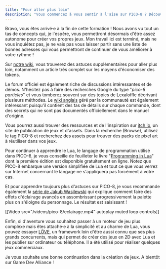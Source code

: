 ```yaml
---
title: "Pour aller plus loin"
description: "Vous commencez à vous sentir à l'aise sur PICO-8 ? Découvrez notre sélection de bonnes adresses pour en apprendre plus sur le logiciel et sur la programmation en Lua."
---
```


Bravo, vous êtes arrivé·e à la fin de cette formation ! Nous avons vu tout un tas de concepts qui, je l'espère, vous permettront désormais d'être assez autonome pour créer vos propres jeux. Mon travail ici est terminé, mais ne vous inquiétez pas, je ne vais pas vous laisser partir sans une liste de bonnes adresses qui vous permettront de continuer de vous améliorer à votre rythme !

Sur [notre wiki](https://wiki.gamedevalliance.fr/fantasy-consoles/), vous trouverez des astuces supplémentaires pour aller plus loin, notamment un article très complet sur les moyens d'économiser des tokens.

Le forum officiel est également riche de discussions intéressantes et de démos. N'hésitez pas à faire des recherches Google du type "*pico-8 particles*" et vous tomberez souvent sur des topics de Lexaloffle décrivant plusieurs méthodes. Le [wiki anglais](https://pico-8.fandom.com/) géré par la communauté est également intéressant puisqu'il contient des tas de détails sur chaque commande, dont des secrets qui ne sont pas documentés officiellement dans le manuel d'origine.

Vous pourrez aussi trouver des ressources et de l'inspiration sur [itch.io](https://itch.io/), un site de publication de jeux et d'assets. Dans la recherche (Browse), utilisez le tag PICO-8 et recherchez des assets pour trouver des packs de pixel art à réutiliser dans vos jeux.

Pour continuer à apprendre le Lua, le langage de programmation utilisé dans PICO-8, je vous conseille de feuilleter le livre "[Programming in Lua](https://www.lua.org/pil/contents.html)" dont la première édition est disponible gratuitement en ligne. Notez que PICO-8 embarque une version simplifiée de Lua et tout ce que vous verrez sur Internet concernant le langage ne s'appliquera pas forcément à votre cas.

Et pour apprendre toujours plus d'astuces sur PICO-8, je vous recommande également la [série de Jakub Wasilewski](https://medium.com/hackernoon/pico-8-lighting-part-1-thin-dark-line-8ea15d21fed7) qui explique comment faire des effets d'éclairage avancés en assombrissant progressivement la palette plus on s'éloigne du personnage. Le résultat est saisissant !

[[Video src="/videos/pico-8/eclairage.mp4" autoplay muted loop controls]]

Enfin, si d'aventure vous souhaitez passer à un moteur de jeu plus complexe mais êtes attaché·e à la simplicité et au charme de Lua, vous pouvez essayer [LÖVE](https://love2d.org/), un framework loin d'être aussi connu que ses plus grands concurrents, mais qui permet de créer des jeux en 2D avec Lua et les publier sur ordinateur ou téléphone. Il a été utilisé pour réaliser quelques jeux commerciaux.

Je vous souhaite une bonne continuation dans la création de jeux. A bientôt sur Game Dev Alliance !
